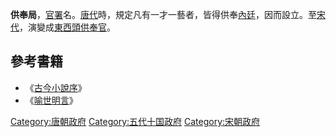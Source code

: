 '''供奉局'''，[[官署|官署]]名。[[唐代|唐代]]時，規定凡有一才一藝者，皆得供奉[[內廷|內廷]]，因而設立。至[[宋代|宋代]]，演變成[[東西頭供奉官|東西頭供奉官]]。

== 參考書籍 ==
*《[[古今小說序|古今小說序]]》
*《[[喻世明言|喻世明言]]》

{{China-hist-stub}}
[[Category:唐朝政府|Category:唐朝政府]]
[[Category:五代十国政府|Category:五代十国政府]]
[[Category:宋朝政府|Category:宋朝政府]]